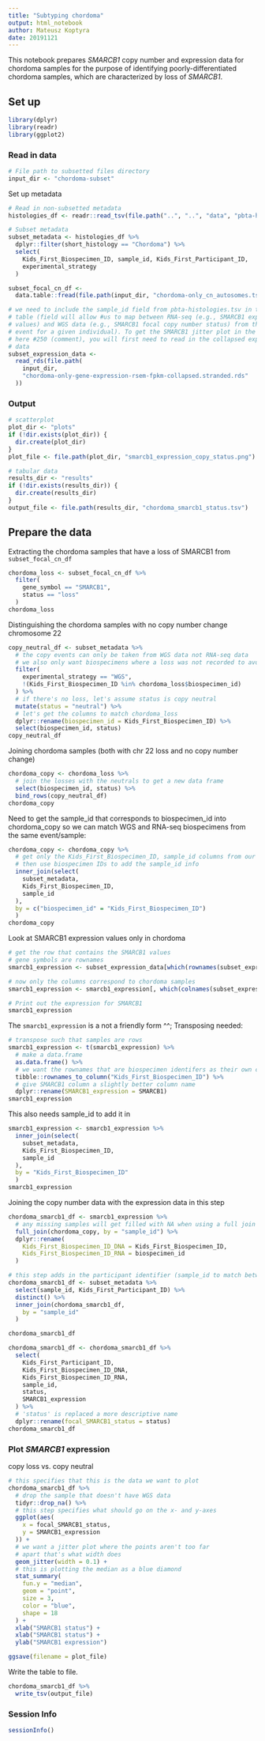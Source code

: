 ```yaml
---
title: "Subtyping chordoma"
output: html_notebook
author: Mateusz Koptyra 
date: 20191121
---
```


This notebook prepares _SMARCB1_ copy number and expression data for chordoma samples for the purpose of identifying poorly-differentiated chordoma samples, which are characterized by loss of _SMARCB1_.

## Set up

```r
library(dplyr)
library(readr)
library(ggplot2)
```

### Read in data

```r
# File path to subsetted files directory
input_dir <- "chordoma-subset"
```

Set up metadata

```r
# Read in non-subsetted metadata
histologies_df <- readr::read_tsv(file.path("..", "..", "data", "pbta-histologies.tsv"))

# Subset metadata
subset_metadata <- histologies_df %>%
  dplyr::filter(short_histology == "Chordoma") %>%
  select(
    Kids_First_Biospecimen_ID, sample_id, Kids_First_Participant_ID,
    experimental_strategy
  )
```

```r
subset_focal_cn_df <-
  data.table::fread(file.path(input_dir, "chordoma-only_cn_autosomes.tsv.gz"))
```

```r
# we need to include the sample_id field from pbta-histologies.tsv in the final
# table (field will allow #us to map between RNA-seq (e.g., SMARCB1 expression
# values) and WGS data (e.g., SMARCB1 focal copy number status) from the same
# event for a given individual). To get the SMARCB1 jitter plot in the photo
# here #250 (comment), you will first need to read in the collapsed expression
# data
subset_expression_data <-
  read_rds(file.path(
    input_dir,
    "chordoma-only-gene-expression-rsem-fpkm-collapsed.stranded.rds"
  ))
```

### Output

```r
# scatterplot
plot_dir <- "plots"
if (!dir.exists(plot_dir)) {
  dir.create(plot_dir)
}
plot_file <- file.path(plot_dir, "smarcb1_expression_copy_status.png")

# tabular data
results_dir <- "results"
if (!dir.exists(results_dir)) {
  dir.create(results_dir)
}
output_file <- file.path(results_dir, "chordoma_smarcb1_status.tsv")
```

## Prepare the data

Extracting the chordoma samples that have a loss of SMARCB1 from `subset_focal_cn_df`

```r
chordoma_loss <- subset_focal_cn_df %>%
  filter(
    gene_symbol == "SMARCB1",
    status == "loss"
  )
chordoma_loss
```

Distinguishing the chordoma samples with no copy number change chromosome 22
```r
copy_neutral_df <- subset_metadata %>%
  # the copy events can only be taken from WGS data not RNA-seq data
  # we also only want biospecimens where a loss was not recorded to avoid duplicates
  filter(
    experimental_strategy == "WGS",
    !(Kids_First_Biospecimen_ID %in% chordoma_loss$biospecimen_id)
  ) %>%
  # if there's no loss, let's assume status is copy neutral
  mutate(status = "neutral") %>%
  # let's get the columns to match chordoma_loss
  dplyr::rename(biospecimen_id = Kids_First_Biospecimen_ID) %>%
  select(biospecimen_id, status)
copy_neutral_df
```

Joining chordoma samples (both with chr 22 loss and no copy number change)
```r
chordoma_copy <- chordoma_loss %>%
  # join the losses with the neutrals to get a new data frame
  select(biospecimen_id, status) %>%
  bind_rows(copy_neutral_df)
chordoma_copy
```

Need to get the sample_id that corresponds to biospecimen_id into chordoma_copy so we can match WGS and RNA-seq biospecimens from the same event/sample:
```r
chordoma_copy <- chordoma_copy %>%
  # get only the Kids_First_Biospecimen_ID, sample_id columns from our identifier data.frame
  # then use biospecimen IDs to add the sample_id info
  inner_join(select(
    subset_metadata,
    Kids_First_Biospecimen_ID,
    sample_id
  ),
  by = c("biospecimen_id" = "Kids_First_Biospecimen_ID")
  )
chordoma_copy
```

Look at SMARCB1 expression values only in chordoma

```r
# get the row that contains the SMARCB1 values
# gene symbols are rownames
smarcb1_expression <- subset_expression_data[which(rownames(subset_expression_data) == "SMARCB1"), ]
```

```r
# now only the columns correspond to chordoma samples
smarcb1_expression <- smarcb1_expression[, which(colnames(subset_expression_data) %in% subset_metadata$Kids_First_Biospecimen_ID) ]

# Print out the expression for SMARCB1
smarcb1_expression
```

The `smarcb1_expression` is a not a friendly form ^^; Transposing needed: 

```r
# transpose such that samples are rows
smarcb1_expression <- t(smarcb1_expression) %>%
  # make a data.frame
  as.data.frame() %>%
  # we want the rownames that are biospecimen identifers as their own column called Kids_First_Biospecimen_ID
  tibble::rownames_to_column("Kids_First_Biospecimen_ID") %>%
  # give SMARCB1 column a slightly better column name
  dplyr::rename(SMARCB1_expression = SMARCB1)
smarcb1_expression
```

This also needs sample_id to add it in
```r
smarcb1_expression <- smarcb1_expression %>%
  inner_join(select(
    subset_metadata,
    Kids_First_Biospecimen_ID,
    sample_id
  ),
  by = "Kids_First_Biospecimen_ID"
  )
smarcb1_expression
```

Joining the copy number data with the expression data in this step
```r
chordoma_smarcb1_df <- smarcb1_expression %>%
  # any missing samples will get filled with NA when using a full join
  full_join(chordoma_copy, by = "sample_id") %>%
  dplyr::rename(
    Kids_First_Biospecimen_ID_DNA = Kids_First_Biospecimen_ID,
    Kids_First_Biospecimen_ID_RNA = biospecimen_id
  )

# this step adds in the participant identifier (sample_id to match between the two data.frame)
chordoma_smarcb1_df <- subset_metadata %>%
  select(sample_id, Kids_First_Participant_ID) %>%
  distinct() %>%
  inner_join(chordoma_smarcb1_df,
    by = "sample_id"
  )

chordoma_smarcb1_df
```

```r
chordoma_smarcb1_df <- chordoma_smarcb1_df %>%
  select(
    Kids_First_Participant_ID,
    Kids_First_Biospecimen_ID_DNA,
    Kids_First_Biospecimen_ID_RNA,
    sample_id,
    status,
    SMARCB1_expression
  ) %>%
  # 'status' is replaced a more descriptive name
  dplyr::rename(focal_SMARCB1_status = status)
chordoma_smarcb1_df
```

### Plot _SMARCB1_ expression

copy loss vs. copy neutral 

```r
# this specifies that this is the data we want to plot
chordoma_smarcb1_df %>%
  # drop the sample that doesn't have WGS data
  tidyr::drop_na() %>%
  # this step specifies what should go on the x- and y-axes
  ggplot(aes(
    x = focal_SMARCB1_status,
    y = SMARCB1_expression
  )) +
  # we want a jitter plot where the points aren't too far
  # apart that's what width does
  geom_jitter(width = 0.1) +
  # this is plotting the median as a blue diamond
  stat_summary(
    fun.y = "median",
    geom = "point",
    size = 3,
    color = "blue",
    shape = 18
  ) +
  xlab("SMARCB1 status") +
  xlab("SMARCB1 status") +
  ylab("SMARCB1 expression")
```

```r
ggsave(filename = plot_file)
```

Write the table to file.

```r
chordoma_smarcb1_df %>%
  write_tsv(output_file)
```

### Session Info

```r
sessionInfo()
```
